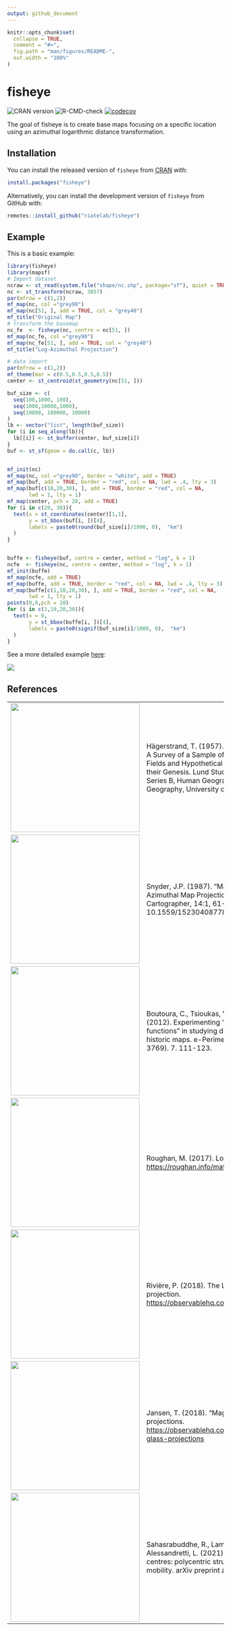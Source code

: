 ```yaml
---
output: github_document
---
```


```r
knitr::opts_chunk$set(
  collapse = TRUE,
  comment = "#>",
  fig.path = "man/figures/README-",
  out.width = "100%"
)
```

# fisheye

<!-- badges: start -->
![CRAN version](https://www.r-pkg.org/badges/version-ago/fisheye)
![R-CMD-check](https://github.com/riatelab/fisheye/workflows/R-CMD-check/badge.svg) [![codecov](https://codecov.io/gh/riatelab/fisheye/branch/main/graph/badge.svg)](https://app.codecov.io/gh/riatelab/fisheye?branch=main)

<!-- badges: end -->

The goal of fisheye is to create base maps focusing on a specific location using an azimuthal logarithmic distance transformation.

## Installation

You can install the released version of `fisheye` from
[CRAN](https://cran.r-project.org/package=fisheye) with:

``` r
install.packages("fisheye")
```

Alternatively, you can install the development version of `fisheye` from
GitHub with:

``` r
remotes::install_github("riatelab/fisheye")
```
## Example

This is a basic example:

```r
library(fisheye)
library(mapsf)
# Import dataset
ncraw <- st_read(system.file("shape/nc.shp", package="sf"), quiet = TRUE)
nc <- st_transform(ncraw, 3857)
par(mfrow = c(1,2))
mf_map(nc, col ="grey90")
mf_map(nc[51, ], add = TRUE, col = "grey40")
mf_title("Original Map")
# transform the basemap
nc_fe  <- fisheye(nc, centre = nc[51, ])
mf_map(nc_fe, col ="grey90")
mf_map(nc_fe[51, ], add = TRUE, col = "grey40")
mf_title("Log-Azimuthal Projection")
```

```r
# data import
par(mfrow = c(1,2))
mf_theme(mar = c(0.5,0.5,0.5,0.5))
center <- st_centroid(st_geometry(nc[51, ]))

buf_size <- c(
  seq(100,1000, 100),
  seq(1000,10000,1000),
  seq(10000, 100000, 10000)
)
lb <- vector("list", length(buf_size))
for (i in seq_along(lb)){
  lb[[i]] <- st_buffer(center, buf_size[i])
}
buf <- st_sf(geom = do.call(c, lb))


mf_init(nc)
mf_map(nc, col ="grey90", border = "white", add = TRUE)
mf_map(buf, add = TRUE, border = "red", col = NA, lwd = .4, lty = 3)
mf_map(buf[c(10,20,30), ], add = TRUE, border = "red", col = NA, 
       lwd = 1, lty = 1)
mf_map(center, pch = 20, add = TRUE)
for (i in c(20, 30)){
  text(x = st_coordinates(center)[1,1], 
       y = st_bbox(buf[i, ])[4], 
       labels = paste0(round(buf_size[i]/1000, 0),  "km")
  )
}


buffe <- fisheye(buf, centre = center, method = "log", k = 1)
ncfe  <- fisheye(nc, centre = center, method = "log", k = 1)
mf_init(buffe)
mf_map(ncfe, add = TRUE)
mf_map(buffe, add = TRUE, border = "red", col = NA, lwd = .4, lty = 3)
mf_map(buffe[c(1,10,20,30), ], add = TRUE, border = "red", col = NA, 
       lwd = 1, lty = 1)
points(0,0,pch = 20)
for (i in c(1,10,20,30)){
  text(x = 0, 
       y = st_bbox(buffe[i, ])[4], 
       labels = paste0(signif(buf_size[i]/1000, 0),  "km")
  )
}


```

See a more detailed example [here](https://github.com/rcarto/fisheye-example/): 

![](https://raw.githubusercontent.com/rCarto/fisheye-example/main/gif/mob.gif)

## References

|                                                                                                                                                                                                                         |                                                                                                                                                                                                                                                         |                 |
|-------------------------------------------------------------------------------------------------------------------------------------------------------------------------------------------------------------------------|---------------------------------------------------------------------------------------------------------------------------------------------------------------------------------------------------------------------------------------------------------|-----------------|
| <img src="https://www.researchgate.net/profile/Alan-Werritty/publication/233273202/figure/fig4/AS:551042708238336@1508390227134/Map-with-azimuthal-logarithmic-distance-scale-Bunge-1962-p-54-Source.png" width="300"/> | Hägerstrand, T. (1957). Migration and Area: A Survey of a Sample of Swedish Migration Fields and Hypothetical Considerations of their Genesis. Lund Studies in Geography, Series B, Human Geography, Department of Geography, University of Lund, Lund. |                 |
| <img src="https://indiemaps.com/images/lensTool/snyderMagnifyingGlass.png" width="300"/>                                                                                                                                | Snyder, J.P. (1987). "Magnifying-Glass" Azimuthal Map Projections. The American Cartographer, 14:1, 61-68, DOI: 10.1559/152304087783875318                                                                                                              |                 |
| <img src="https://www.researchgate.net/profile/Angeliki-Tsorlini/publication/281551626/figure/fig4/AS:284635918553100@1444873900134/Argentoratum-Strasbourg-by-Conrad-Morant-1548.png" width="300"/>                    | Boutoura, C., Tsioukas, V., & Tsorlini, A. (2012). Experimenting "fisheye-lens functions" in studying digitally particular historic maps. e-Perimetron (ISSN 1790 - 3769). 7. 111-123.                                                                  | custom software |
| <img src="https://roughan.info/img/log_azimuthal.png" width="300"/>                                                                                                                                                     | Roughan, M. (2017). Log-azimuthal maps. <https://roughan.info/math/log-az/>                                                                                                                                                                             | MATLAB          |
| <img src="https://pbs.twimg.com/card_img/1480258248250957838/33fZ0EY7?format=jpg&amp;name=small" width="300"/>                                                                                                          | Rivière, P. (2018). The Log-Azimuthal projection. [https://observablehq.com/\@fil/log-azimuthal](https://observablehq.com/@fil/log-azimuthal)                                                                                                           | javascript      |
| <img src="https://pbs.twimg.com/card_img/1481616883723952128/JjRbL0mx?format=jpg&amp;name=small" width="300"/>                                                                                                          | Jansen, T. (2018). "Magnifying-Glass" projections. [https://observablehq.com/\@toja/magnifying-glass-projections](https://observablehq.com/@toja/magnifying-glass-projections)                                                                          | javascript      |
| <img src="https://pbs.twimg.com/media/E9o_YvcWQAYvT2s?format=jpg&amp;name=4096x4096" width="300"/>                                                                                                                      | Sahasrabuddhe, R., Lambiotte, R., & Alessandretti, L. (2021). From centre to centres: polycentric structures in individual mobility. arXiv preprint arXiv:2108.08113.                                                                                   | python          |
